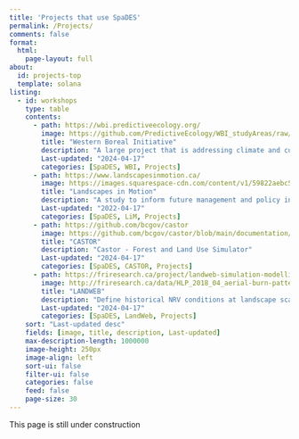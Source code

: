 ```yaml
---
title: 'Projects that use SpaDES'
permalink: /Projects/
comments: false
format: 
  html:
    page-layout: full
about: 
  id: projects-top
  template: solana
listing: 
  - id: workshops
    type: table
    contents: 
      - path: https://wbi.predictiveecology.org/
        image: https://github.com/PredictiveEcology/WBI_studyAreas/raw/main/figures/WBI_studyArea_gg.png
        title: "Western Boreal Initiative"
        description: "A large project that is addressing climate and cumulative effects on landscapes of the western boreal forests of Canada"
        Last-updated: "2024-04-17"
        categories: [SpaDES, WBI, Projects]        
      - path: https://www.landscapesinmotion.ca/
        image: https://images.squarespace-cdn.com/content/v1/59822aebc534a526009b3de1/1622820471171-1RV90OBOTGPGPK2EVCYI/GIF-making-file-size-smaller.gif?format=2500w
        title: "Landscapes in Motion"
        description: "A study to inform future management and policy in this important region of Alberta."
        Last-updated: "2022-04-17"
        categories: [SpaDES, LiM, Projects]    
      - path: https://github.com/bcgov/castor
        image: https://github.com/bcgov/castor/blob/main/documentation/images/castor_explorer_map.jpg?raw=true
        title: "CASTOR"
        description: "Castor - Forest and Land Use Simulator"
        Last-updated: "2024-04-17"
        categories: [SpaDES, CASTOR, Projects]    
      - path: https://friresearch.ca/project/landweb-simulation-modelling
        image: http://friresearch.ca/data/HLP_2018_04_aerial-burn-patterns-blog.jpg
        title: "LANDWEB"
        description: "Define historical NRV conditions at landscape scales across 140 million ha of the western boreal"
        Last-updated: "2024-04-17"
        categories: [SpaDES, LandWeb, Projects]            
    sort: "Last-updated desc"
    fields: [image, title, description, Last-updated]
    max-description-length: 1000000
    image-height: 250px
    image-align: left
    sort-ui: false
    filter-ui: false
    categories: false
    feed: false
    page-size: 30
---
```


This page is still under construction

::: {workshops}
:::



